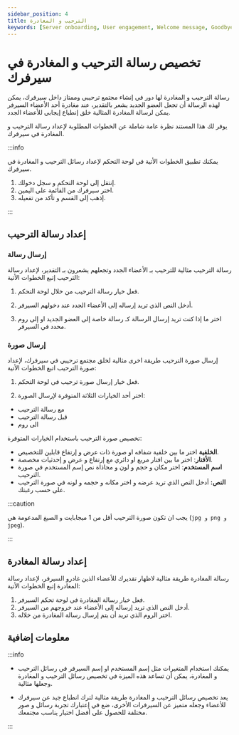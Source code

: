 ```yaml
---
sidebar_position: 4
title: الترحيب و المغادرة 
keywords: [Server onboarding, User engagement, Welcome message, Goodbye message, Customization] 
---
```



# تخصيص رسالة الترحيب و المغادرة في سيرفرك

رسالة الترحيب و المغادرة لها دور في إنشاء مجتمع ترحيبي وممتاز داخل سيرفرك، يمكن لهذه الرسالة أن تجعل العضو الجديد يشعر بالتقدير، عند مغادرة أحد الأعضاء السيرفر يمكن لرسالة المغادرة المثالية خلق إنطباع إيجابي للأعضاء الجدد.

يوفر لك هذا المستند نظرة عامة شاملة عن الخطوات المطلوبة لإعداد رسالة الترحيب و المغادرة في سيرفرك.

:::info

يمكنك تطبيق الخطوات الأتية في لوحة التحكم لإعداد رسائل الترحيب و المغادرة في سيرفرك. 

1. إنتقل إلى لوحة التحكم و سجل دخولك. 
2. اختر سيرفرك من القائمة على اليمين.
3. إذهب إلى القسم و تأكد من تفعيله.

:::

## إعداد رسالة الترحيب

### إرسال رسالة

رسالة الترحيب مثالية للترحيب بـ الأعضاء الجدد وتجعلهم يشعرون بـ التقدير، لإعداد رسالة الترحيب إتبع الخطوات الأتية:

1. فعل خيار رسالة الترحيب من خلال لوحة التحكم.

2. أدخل النص الذي تريد إرساله إلى الأعضاء الجدد عند دخولهم السيرفر.

3. اختر ما إذا كنت تريد إرسال الرسالة كـ رسالة خاصة إلى العضو الجديد او إلى روم محدد في السيرفر.

### إرسال صورة

إرسال صورة الترحيب طريقة اخرى مثالية لخلق مجتمع ترحيبي في سيرفرك، لإعداد صورة الترحيب اتبع الخطوات الأتية:

1. فعل خيار إرسال صورة ترحيب في لوحة التحكم.

2. اختر أحد الخيارات الثلاثة المتوفرة لإرسال الصورة:

- مع رسالة الترحيب
- قبل رسالة الترحيب
- الى روم

تخصيص صورة الترحيب باستخدام الخيارات المتوفرة:

- **الخلفية** اختر ما بين خلفية شفافه او صورة ذات عرض و إرتفاع قابلين للتخصيص.
- **الأفتار**: اختر ما بين افتار مربع او دائري مع إرتفاع و عرض و إحدثيات مخصصة.
- **اسم المستخدم**: اختر مكان و حجم و لون و محاذاة نص إسم المستخدم في صورة الترحيب.
- **النص:** أدخل النص الذي تريد عرضه و اختر مكانه و حجمه و لونه في صورة الترحيب على حسب رغبتك.

:::caution 

يجب ان تكون صورة الترحيب أقل من 1 ميجابايت و الصيغ المدعومة هي (`jpg و png و jpeg`).

:::

## إعداد رسالة المغادرة

رسالة المغادرة طريقة مثالية لاظهار تقديرك للأعضاء الذين غادرو السيرفر، لإعداد رسالة المغادرة إتبع الخطوات الأتية:

1. فعل خيار رسالة المغادرة في لوحة تحكم السيرفر.
2. أدخل النص الذي تريد إرساله إلى الأعضاء عند خروجهم من السيرفر.
3. اختر الروم الذي تريد أن يتم إرسال رسالة المغادرة من خلاله.

## معلومات إضافية

:::info 

- يمكنك استخدام المتغيرات مثل إسم المستخدم او إسم السيرفر في رسائل الترحيب و المغادرة، يمكن أن تساعد هذه الميزة في تخصيص رسائل الترحيب و المغادرة وجعلها مثالية.


- يعد تخصيص رسائل الترحيب و المغادرة طريقة مثالية لترك انطباع جيد عن سيرفرك للأعضاء وجعله متميز عن السيرفرات الأخرى، ضع في إعتبارك تجربة رسائل و صور مختلفة للحصول على أفضل اختيار يناسب مجتمعك.

:::
